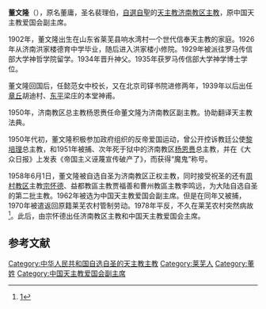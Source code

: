 '''董文隆'''（{{bd|1902年||1978年|}}），原名董庸，圣名裴理伯，[[中國大陸自選自聖主教列表|自選自聖]]的[[天主教济南教区|天主教济南教区]][[主教|主教]]，原中国天主教爱国会副主席。

1902年，董文隆出生在山东省莱芜县响水湾村一个世代信奉天主教的家庭。1926年从济南洪家楼德育中学毕业，随后进入洪家楼小修院。1929年被派往罗马传信部大学神哲学院留学。1934年晋升神父。1935年获罗马传信部大学神学博士学位。

董文隆回国后，任懿范女中校长，又在北京司铎书院进修两年，1939年以后出任[[章丘|章丘]]胡迪村、[[东平|东平]]梁庄的本堂神甫。

1950年，济南教区总主教杨恩赉任命董文隆为济南教区副主教。协助翻译天主教法典。

1950年代初，董文隆积极参加政府组织的反帝爱国运动，曾公开控诉教廷公使[[黎培理|黎培理]]总主教，和1951年被捕、次年死于狱中的济南教区[[杨恩赉|杨恩赉]]总主教，并在《大众日报》上发表《帝国主义诬蔑宣传破产了》，而获得“魔鬼”称号。

1958年6月1日，董文隆被自选自圣为济南教区正权主教，同时接受祝圣的还有[[周村教区|周村教区]]主教[[宗怀德|宗怀德]]、益都教區主教贾福善和曹州教區主教李鸣远，为大陆自选自圣的第二批主教。1962年被选为中国天主教爱国会副主席。但是在同年又被捕，1970年被遣返回原籍莱芜农村管制劳动。1978年平反，不久在莱芜农村突然病故<ref>[http://www.jinan.gov.cn/art/2007/10/14/art_37_1260.html济南政府网]{{dead link|date=2018年4月 |bot=InternetArchiveBot |fix-attempted=yes }}</ref>。此后，由宗怀德出任济南教区主教和中国天主教爱国会主席。

==参考文献==
<div class="references-small">
<references />
</div>

[[Category:中华人民共和国自选自圣的天主教主教|Category:中华人民共和国自选自圣的天主教主教]]
[[Category:莱芜人|Category:莱芜人]]
[[Category:董姓|Category:董姓]]
[[Category:中国天主教爱国会副主席|Category:中国天主教爱国会副主席]]